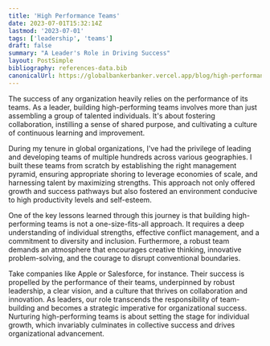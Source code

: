```yaml
---
title: 'High Performance Teams'
date: 2023-07-01T15:32:14Z
lastmod: '2023-07-01'
tags: ['leadership', 'teams']
draft: false
summary: "A Leader's Role in Driving Success"
layout: PostSimple
bibliography: references-data.bib
canonicalUrl: https://globalbankerbanker.vercel.app/blog/high-performance-teams/
---
```


The success of any organization heavily relies on the performance of its teams. As a leader, building high-performing teams involves more than just assembling a group of talented individuals. It's about fostering collaboration, instilling a sense of shared purpose, and cultivating a culture of continuous learning and improvement.

During my tenure in global organizations, I've had the privilege of leading and developing teams of multiple hundreds across various geographies. I built these teams from scratch by establishing the right management pyramid, ensuring appropriate shoring to leverage economies of scale, and harnessing talent by maximizing strengths. This approach not only offered growth and success pathways but also fostered an environment conducive to high productivity levels and self-esteem.

One of the key lessons learned through this journey is that building high-performing teams is not a one-size-fits-all approach. It requires a deep understanding of individual strengths, effective conflict management, and a commitment to diversity and inclusion. Furthermore, a robust team demands an atmosphere that encourages creative thinking, innovative problem-solving, and the courage to disrupt conventional boundaries.

Take companies like Apple or Salesforce, for instance. Their success is propelled by the performance of their teams, underpinned by robust leadership, a clear vision, and a culture that thrives on collaboration and innovation. As leaders, our role transcends the responsibility of team-building and becomes a strategic imperative for organizational success. Nurturing high-performing teams is about setting the stage for individual growth, which invariably culminates in collective success and drives organizational advancement.
